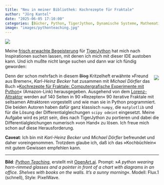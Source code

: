 ```yaml
---
title: "Neu in meiner Bibliothek: Kochrezepte für Fraktale"
author: "Jörg Kantel"
date: "2025-06-05 17:10:00"
categories: [Bücher, Python, TigerJython, Dynamische Systeme, Mathematik, Creative Coding]
image: "images/pythonteaching.jpg"
---
```


[![](images/pythonteaching-b.jpg)](https://www.flickr.com/photos/schockwellenreiter/54537889896/)

Meine [frisch erwachte Begeisterung](https://kantel.github.io/posts/2025052801_tigerjython_reloaded/) für [TigerJython](http://cognitiones.kantel-chaos-team.de/programmierung/python/tigerjython.html) hat mich nach Inspirationen suchen lassen, mit denen ich mich mit dieser IDE austoben kann. Und ich mußte nicht lange suchen und dann war ich fündig geworden:

<div style="float: right; margin-left: 12px; margin-top: 6px;">[![](images/fraktale.jpg)](https://m.media-amazon.com/images/I/619LGyqhqPL._SY425_.jpg)</div>

Denn der schon mehrfach in diesem ~~Blog~~ Kritzelheft erwähnte »Freund aus Bremen«, *Karl-Heinz Becker* hat zusammen mit *Michael Dörfler* das Buch »[Kochrezepte für Fraktale: Computergrafische Experimente mit Python](https://www.amazon.de/Kochrezepte-f%C3%BCr-Fraktale-Computergrafische-Experimente/dp/B0DLTZ13JY?source=ps-sl-shoppingads-lpcontext&ref_=fplfs&psc=1&smid=A3JWKAKR8XB7XF&language=de_DE)« (Amazon-Link) herausgegeben. Ausgehend von dem [Lorenz-Attraktor](https://de.wikipedia.org/wiki/Lorenz-Attraktor) werden auf 140 Seiten in 90 »Rezepten« 90 iterative Fraktale mit seltsamen Attraktoren vorgestellt und wie man sie in Python programmiert. Die beiden Autoren haben dafür ganz klassisch `numpy`, die `matplotlib` und für die Lösung der Differentialgleichungen `scipy odeint` eingesetzt. Meine Aufgabe wird es jetzt sein, dies nach TigerJython zu portieren und dabei die Differentialgleichungen numerisch »von Hand« zu lösen. Ich freue mich schon auf diese Herausforderung.

**Caveat**: Ich bin mit *Karl-Heinz Becker* und *Michael Dörfler* befreundet und daher voreingenommen. Trotzdem glaube ich, daß ich das »Kochbüchlein« mit gutem Gewissen empfehlen kann.

---

**Bild**: *[Python Teaching](https://www.flickr.com/photos/schockwellenreiter/54537889896/)*, erstellt mit [OpenArt.ai](https://openart.ai/home). Prompt: »*A python wearing horn-rimmed glasses and a pointer in front of a chart with diagrams in an office. Shelves with books on the walls. It’s a sunny morning*«. Modell: Flux.1 (schnell), Style: PixelWave.